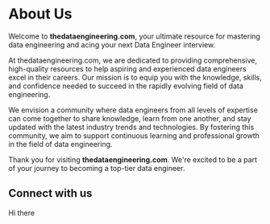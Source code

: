 # About Us

Welcome to **thedataengineering.com**, your ultimate resource for mastering data engineering and acing your next Data Engineer interview.

At thedataengineering.com, we are dedicated to providing comprehensive, high-quality resources to help aspiring and experienced data engineers excel in their careers. Our mission is to equip you with the knowledge, skills, and confidence needed to succeed in the rapidly evolving field of data engineering.

We envision a community where data engineers from all levels of expertise can come together to share knowledge, learn from one another, and stay updated with the latest industry trends and technologies. By fostering this community, we aim to support continuous learning and professional growth in the field of data engineering.

Thank you for visiting **thedataengineering.com**. We're excited to be a part of your journey to becoming a top-tier data engineer.

## Connect with us

Hi there